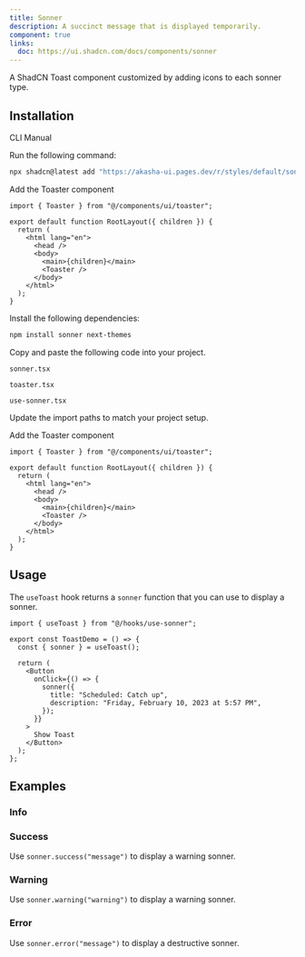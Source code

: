 ```yaml
---
title: Sonner
description: A succinct message that is displayed temporarily.
component: true
links:
  doc: https://ui.shadcn.com/docs/components/sonner
---
```


A ShadCN Toast component customized by adding icons to each sonner type.

<ComponentPreview name="sonner-demo" />

## Installation

<Tabs defaultValue="cli">

<TabsList>
  <TabsTrigger value="cli">CLI</TabsTrigger>
  <TabsTrigger value="manual">Manual</TabsTrigger>
</TabsList>
<TabsContent value="cli">

<Steps>

<Step>Run the following command:</Step>

```bash
npx shadcn@latest add "https://akasha-ui.pages.dev/r/styles/default/sonner.json"
```

<Step>Add the Toaster component</Step>

```tsx title="app/layout.tsx" {1,9}
import { Toaster } from "@/components/ui/toaster";

export default function RootLayout({ children }) {
  return (
    <html lang="en">
      <head />
      <body>
        <main>{children}</main>
        <Toaster />
      </body>
    </html>
  );
}
```

</Steps>

</TabsContent>

<TabsContent value="manual">

<Steps>

<Step>Install the following dependencies:</Step>

```bash
npm install sonner next-themes
```

<Step>Copy and paste the following code into your project.</Step>

`sonner.tsx`

<ComponentSource name="sonner" />

`toaster.tsx`

<ComponentSource name="sonner" fileName="toaster" />

`use-sonner.tsx`

<ComponentSource name="sonner" fileName="use-sonner" />

<Step>Update the import paths to match your project setup.</Step>

<Step>Add the Toaster component</Step>

```tsx title="app/layout.tsx" {1,9}
import { Toaster } from "@/components/ui/toaster";

export default function RootLayout({ children }) {
  return (
    <html lang="en">
      <head />
      <body>
        <main>{children}</main>
        <Toaster />
      </body>
    </html>
  );
}
```

</Steps>

</TabsContent>

</Tabs>

## Usage

The `useToast` hook returns a `sonner` function that you can use to display a sonner.

```tsx
import { useToast } from "@/hooks/use-sonner";
```

```tsx {2,7-10}
export const ToastDemo = () => {
  const { sonner } = useToast();

  return (
    <Button
      onClick={() => {
        sonner({
          title: "Scheduled: Catch up",
          description: "Friday, February 10, 2023 at 5:57 PM",
        });
      }}
    >
      Show Toast
    </Button>
  );
};
```

## Examples

### Info

<ComponentPreview name="sonner-info" />

### Success

Use `sonner.success("message")` to display a warning sonner.

<ComponentPreview name="sonner-success" />

### Warning

Use `sonner.warning("warning")` to display a warning sonner.

<ComponentPreview name="sonner-warning" />

### Error

Use `sonner.error("message")` to display a destructive sonner.

<ComponentPreview name="sonner-error" />
